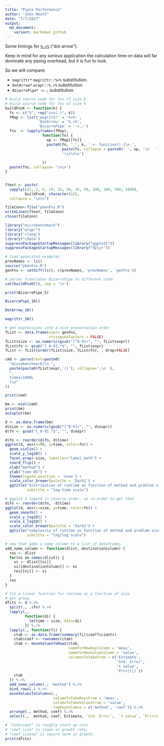 ```yaml
---
title: "Piple Performance"
author: "John Mount"
date: "7/7/2017"
output:
  md_document:
    variant: markdown_github
---
```


Some timings for [`%.>%`](http://www.win-vector.com/blog/2017/07/in-praise-of-syntactic-sugar/) ("dot arrow").

Keep in mind for any *serious* application the calculation time on data will far dominate any piping overhead, but it is fun to look.

So we will compare:

 * `magrittr*` `magrittr::%>%` substitution.
 * `DotArrow*` `wrapr::%.>%` substitution.
 * `BizarroPipe*` `->.;` substitution.
 
```r
# build source code for fns of size k
# build source code for fns of size k
buildFnsK <- function(k) {
  fs <- c("5", rep("sin(.)", k))
  fMap <- list('magrittr' = '%>%' , 
               'DotArrow' = '%.>%', 
               'BizarroPipe' = '->.;')
  fns  <- lapply(names(fMap),
                 function(fn) {
                   op <- fMap[[fn]]
                   paste0(fn, '_', k, ' <- function() {\n ',
                          paste(fs, collapse = paste0(' ', op, '\n   ')),
                          '\n}\n\n')
                   
                 })
  paste(fns, collapse= '\n\n')
}


ftext <- paste(
  vapply(c(1, 2, 5, 10, 15, 20, 25, 50, 100, 200, 500, 1000),
         buildFnsK, character(1)),
  collapse = "\n\n")

fileConn<-file("pGenFns.R")
writeLines(ftext, fileConn)
close(fileConn)
```

```r
library("microbenchmark")
library("wrapr")
library("rlang")
library("cdata")
suppressPackageStartupMessages(library("ggplot2"))
suppressPackageStartupMessages(library("dplyr"))

# load generated examples
prevNames <- ls()
source("pGenFns.R")
genFns <- setdiff(ls(), c(prevNames, 'prevNames', 'genFns'))

# parser translates BizarroPipe to different code!
cat(buildFnsK(5), sep = '\n')

print(BizarroPipe_5)

BizarroPipe_10()

DotArrow_10()

magrittr_10()
```

```r
# get expressions into a nice presentation order
fList <- data.frame(expr= genFns, 
                    stringsAsFactors = FALSE)
fList$size <- as.numeric(gsub("[^0-9]+", "", fList$expr))
fList$fn <- gsub("[_0-9].*$", "", fList$expr)
fList <- fList[order(fList$size, fList$fn), , drop=FALSE]

cmd <- parse(text=paste0(
  "microbenchmark(\n ",
  paste(paste0(fList$expr,'()'), collapse=',\n '),
  ", 
  times=1000L
  )\n"
))

print(cmd)

bm <- eval(cmd)
print(bm)
autoplot(bm)
```

```r
d <- as.data.frame(bm)
d$size <- as.numeric(gsub("[^0-9]+", "", d$expr))
d$fn <- gsub("[_0-9].*$", "", d$expr)

d$fn <- reorder(d$fn, d$time)
ggplot(d, aes(x=fn, y=time, color=fn)) + 
  geom_violin() + 
  scale_y_log10() + 
  facet_wrap(~size, labeller="label_both") + 
  coord_flip() + 
  xlab("method") +
  ylab("time NS") +
  theme(legend.position = 'none') +
  scale_color_brewer(palette = 'Dark2') +
  ggtitle("distribution of runtime as function of method and problem size",
          subtitle = "log-time scale")

# ggplot 2 legend in reverse order, so re-order to get that
d$fn <- reorder(d$fn, -d$time)
ggplot(d, aes(x=size, y=time, color=fn)) +
  geom_smooth() +
  scale_y_log10() +
  scale_x_log10() +
  scale_color_brewer(palette = 'Dark2') +
  ggtitle("complexity of runtime as function of method and problem size",
          subtitle = "log/log scale")
```

```r
# new that adds a name column to a list of dataframes
add_name_column <- function(dlist, destinationColumn) {
  res <- dlist
  for(ni in names(dlist)) {
    vi <- dlist[[ni]]
    vi[[destinationColumn]] <- ni
    res[[ni]] <- vi
  }
  res
}

# fit a linear function for runtime as a function of size
# per group.
dfits <- d %.>%
  split(., .$fn) %.>%
  lapply(., 
         function(di) { 
           lm(time ~ size, data=di) 
         }) %.>%
  lapply(., function(fi) {
    ctab <- as.data.frame(summary(fi)$coefficients)
    ctab$coef <- rownames(ctab)
    ctab <- moveValuesToRows(ctab, 
                             nameForNewKeyColumn = 'meas', 
                             nameForNewValueColumn = 'value', 
                             columnsToTakeFrom = c('Estimate',  
                                                   'Std. Error',   
                                                   't value',  
                                                   'Pr(>|t|)'))
    ctab
  }) %.>%
  add_name_column(., 'method') %.>%
  bind_rows(.) %.>%
  moveValuesToColumns(., 
                      columnToTakeKeysFrom = 'meas', 
                      columnToTakeValuesFrom = 'value',
                      rowKeyColumns = c('method', 'coef')) %.>%
  arrange(., method, coef) %.>%
  select(.,  method, coef, Estimate, `Std. Error`,  `t value`, `Pr(>|t|)`)

# "Intercept" is roughly start-up cost 
# "coef_size" is slope or growth rate, 
# "coef_sizesq" is square term in growth.
print(dfits)

```


